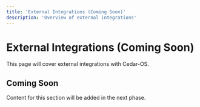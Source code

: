 ```yaml
---
title: 'External Integrations (Coming Soon)'
description: 'Overview of external integrations'
---
```


# External Integrations (Coming Soon)

This page will cover external integrations with Cedar-OS.

## Coming Soon

Content for this section will be added in the next phase.
